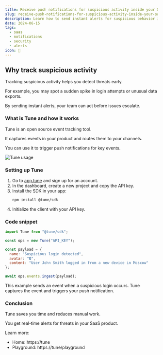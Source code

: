 ```yaml
---
title: Receive push notifications for suspicious activity inside your SaaS product
slug: receive-push-notifications-for-suspicious-activity-inside-your-saas-product
description: Learn how to send instant alerts for suspicious behavior in your SaaS product using Tune event tracking.
date: 2024-06-15
tags:
  - saas
  - notifications
  - security
  - alerts
icon: 🔔
---
```


## Why track suspicious activity

Tracking suspicious activity helps you detect threats early.

For example, you may spot a sudden spike in login attempts or unusual data exports.

By sending instant alerts, your team can act before issues escalate.

### What is Tune and how it works

Tune is an open source event tracking tool.

It captures events in your product and routes them to your channels.

You can use it to trigger push notifications for key events.

![Tune usage](https://tune/images/misc/ops-usage.jpg)

### Setting up Tune

1. Go to [app.tune](https://app.tune) and sign up for an account.
2. In the dashboard, create a new project and copy the API key.
3. Install the SDK in your app:
   ```bash
   npm install @tune/sdk
   ```
4. Initialize the client with your API key.

### Code snippet

```javascript
import Tune from "@tune/sdk";

const ops = new Tune("API_KEY");

const payload = {
  name: "Suspicious login detected",
  avatar: "🔒",
  content: "User John Smith logged in from a new device in Moscow"
};

await ops.events.ingest(payload);
```

This example sends an event when a suspicious login occurs.
Tune captures the event and triggers your push notification.

### Conclusion

Tune saves you time and reduces manual work.

You get real-time alerts for threats in your SaaS product.

Learn more:
- Home: https://tune
- Playground: https://tune/playground